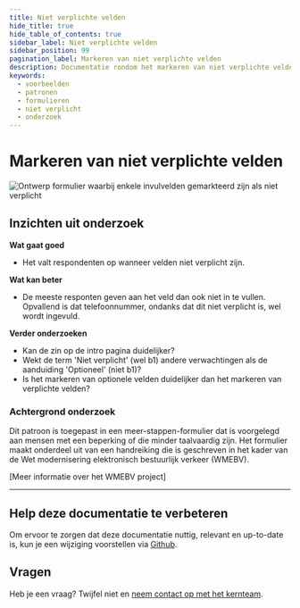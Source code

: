 ```yaml
---
title: Niet verplichte velden
hide_title: true
hide_table_of_contents: true
sidebar_label: Niet verplichte velden
sidebar_position: 99
pagination_label: Markeren van niet verplichte velden
description: Documentatie rondom het markeren van niet verplichte velden van een formulier
keywords:
  - voorbeelden
  - patronen
  - formulieren
  - niet verplicht
  - onderzoek
---
```



# Markeren van niet verplichte velden

![Ontwerp formulier waarbij enkele invulvelden gemarkteerd zijn als niet verplicht](https://raw.githubusercontent.com/nl-design-system/documentatie/assets/voorbeeld_formulier_niet-verplicht.png)

## Inzichten uit onderzoek

**Wat gaat goed**
* Het valt respondenten op wanneer velden niet verplicht zijn.

**Wat kan beter**
* De meeste responten geven aan het veld dan ook niet in te vullen. Opvallend is dat telefoonnummer, ondanks dat dit niet verplicht is, wel wordt ingevuld.

**Verder onderzoeken**
* Kan de zin op de intro pagina duidelijker?
* Wekt de term 'Niet verplicht' (wel b1) andere verwachtingen als de aanduiding 'Optioneel' (niet b1)?
* Is het markeren van optionele velden duidelijker dan het markeren van verplichte velden?

### Achtergrond onderzoek
Dit patroon is toegepast in een meer-stappen-formulier dat is voorgelegd aan mensen met een beperking of die minder taalvaardig zijn. Het formulier maakt onderdeel uit van een handreiking die is geschreven in het kader van de Wet modernisering elektronisch bestuurlijk verkeer (WMEBV). 

[Meer informatie over het WMEBV project]

---

## Help deze documentatie te verbeteren

Om ervoor te zorgen dat deze documentatie nuttig, relevant en up-to-date is, kun je een wijziging voorstellen via [Github](https://github.com/nl-design-system/documentatie).

## Vragen

Heb je een vraag? Twijfel niet en [neem contact op met het kernteam](../../project/kernteam.mdx).
